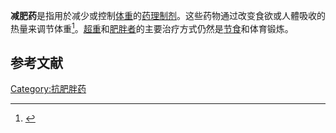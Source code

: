 '''减肥药'''是指用於减少或控制[[体重|体重]]的[[药理学|药理]][[制剂|制剂]]。这些药物通过改变食欲或人體吸收的热量来调节体重<ref name="NICECG043">{{NICE|43|Obesity: The prevention, identification, assessment and management of overweight and obesity in adults and children|2006}}</ref>。[[超重|超重]]和[[肥胖症|肥胖者]]的主要治疗方式仍然是[[节食|节食]]和体育锻炼。

==参考文献==
{{reflist}}

{{主要藥物分類}}
{{抗肥胖製劑}}
[[Category:抗肥胖药|Category:抗肥胖药]]